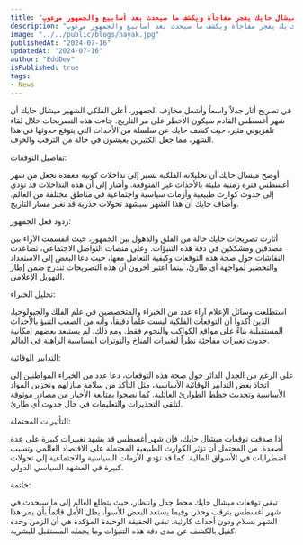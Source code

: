 ```yaml
---
title: "شهر أغسطس سيكو"شهر أغسطس سيكون الأخطر على مر الاطلاق.. العراف اللبناني الشهير ميشال حايك يفجر مفاجأة ويكشف ما سيحدث بعد أسابيع والجمهور مړعوپ!!"الأخطر على مر الاطلاق.. العراف اللبناني الشهير ميشال حايك يفجر مفاجأة ويكشف ما سيحدث بعد أسابيع والجمهور مړعوپ!!"
description: "شهر أغسطس سيكون الأخطر على مر الاطلاق.. العراف اللبناني الشهير ميشال حايك يفجر مفاجأة ويكشف ما سيحدث بعد أسابيع والجمهور مړعوپ!!"
image: "../../public/blogs/hayak.jpg"
publishedAt: "2024-07-16"
updatedAt: "2024-07-16"
author: "EddDev"
isPublished: true
tags:
- News
---
```


في تصريح أثار جدلاً واسعاً وأشعل مخاۏف الجمهور، أعلن الفلكي الشهير ميشال حايك أن شهر أغسطس القادم سيكون الأخطر على مر التاريخ. جاءت هذه التصريحات خلال لقاء تلفزيوني مثير، حيث كشف حايك عن سلسلة من الأحداث التي يتوقع حدوثها في هذا الشهر، مما جعل الكثيرين يعيشون في حالة من الترقب والخۏف.

تفاصيل التوقعات:

أوضح ميشال حايك أن تحليلاته الفلكية تشير إلى تداخلات كونية معقدة تجعل من شهر أغسطس فترة زمنية مليئة بالأحداث غير المتوقعة. وأشار إلى أن هذه التداخلات قد تؤدي إلى حدوث كوارث طبيعية وأزمات سياسية واجتماعية في مناطق مختلفة من العالم. وأضاف حايك أن هذا الشهر سيشهد تحولات جذرية قد تغير مسار التاريخ.

ردود فعل الجمهور:

أثارت تصريحات حايك حالة من القلق والذهول بين الجمهور، حيث انقسمت الآراء بين مصدقين ومشككين في دقة هذه التنبؤات. وعلى منصات التواصل الاجتماعي، تصاعدت النقاشات حول صحة هذه التوقعات وكيفية التعامل معها، حيث دعا البعض إلى الاستعداد والتحضير لمواجهة أي طارئ، بينما اعتبر آخرون أن هذه التصريحات تندرج ضمن إطار التهويل الإعلامي.

تحليل الخبراء:

استطلعت وسائل الإعلام آراء عدد من الخبراء والمتخصصين في علم الفلك والجيولوجيا، الذين أكدوا أن التوقعات الفلكية ليست علماً دقيقاً، وأنه من الصعب التنبؤ بالأحداث المستقبلية بناءً على مواقع الكواكب والنجوم فقط. ومع ذلك، لم يستبعد بعضهم إمكانية حدوث تغيرات مفاجئة نظراً لتغيرات المناخ والتوترات السياسية الراهنة في العالم.

التدابير الوقائية:

على الرغم من الجدل الدائر حول صحة هذه التوقعات، دعا عدد من الخبراء المواطنين إلى اتخاذ بعض التدابير الوقائية الأساسية، مثل التأكد من سلامة منازلهم وتخزين المواد الأساسية وتحديث خطط الطوارئ العائلية. كما نصحوا بمتابعة الأخبار من مصادر موثوقة لتلقي التحذيرات والتعليمات في حال حدوث أي طارئ.

التأثيرات المحتملة:

إذا صدقت توقعات ميشال حايك، فإن شهر أغسطس قد يشهد تغييرات كبيرة على عدة أصعدة. من المحتمل أن تؤثر الكوارث الطبيعية المحتملة على الاقتصاد العالمي وتسبب اضطرابات في الأسواق المالية. كما قد تؤدي الأزمات السياسية والاجتماعية إلى تحولات كبيرة في المشهد السياسي الدولي.

خاتمة:

تبقى توقعات ميشال حايك محط جدل وانتظار، حيث يتطلع العالم إلى ما سيحدث في شهر أغسطس بترقب وحذر. وفيما يستعد البعض للأسوأ، يظل الأمل قائماً بأن يمر هذا الشهر بسلام ودون أحداث كارثية. تبقى الحقيقة الوحيدة المؤكدة هي أن الزمن وحده كفيل بالكشف عن مدى دقة هذه التنبؤات وما يحمله المستقبل للبشرية.